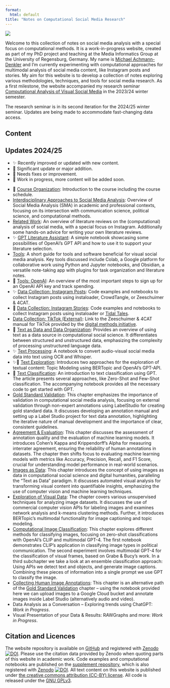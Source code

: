 ```yaml
---
format: 
  html: default
title: "Notes on Computational Social Media Research"
---
```


![](images/banner2.png)

Welcome to this collection of notes on social media analysis with a special focus on computational methods. It is a work-in-progress website, created as part of my PhD project and teaching at the Media Informatics Group at the University of Regensburg, Germany. My name is [Michael Achmann-Denkler](https://go.ur.de/michael-achmann) and I’m currently experimenting with computational approaches for multimodal analysis of social media content, like Instagram posts and stories. My aim for this website is to develop a collection of notes exploring various methodologies, techniques, and tools for social media research. As a first milestone, the website accompanied my research seminar [Computational Analysis of Visual Social Media](https://campusportal.uni-regensburg.de/qisserver/pages/startFlow.xhtml?_flowId=detailView-flow&_flowExecutionKey=e1s1) in the 2023/24 winter semester.

The research seminar is in its second iteration for the 2024/25 winter seminar. Updates are being made to accommodate fast-changing data access. 

## Content
:::{.callout-note}
## Updates 2024/25
- ✨ Recently improved or updated with new content.
- 🚀 Significant update or major addition.
- 🔧 Needs fixes or improvement.
- 📝 Work in progress, more content will be added soon.
:::

* 🚀 [Course Organization](getting-started/index.qmd): Introduction to the course including the course schedule.
* [Interdisciplinary Approaches to Social Media Analysis](getting-started/theory.qmd):  Overview of Social Media Analysis (SMA) in academic and professional contexts, focusing on its intersection with communication science, political science, and computational methods. 
* [Related Work](getting-started/related-work.qmd): An overview of literature reviews on the (computational) analysis of social media, with a special focus on Instagram. Additionally some hands-on advice for writing your own literature reviews.
* ✨ [GPT Literature Assistant](notebooks/literature-review-v2.ipynb): A simple notebook showcasing some possibilities of OpenAI's GPT API and how to use it to support your literature selection. 
* [Tools](basics/tools.qmd): A short guide for tools and software beneficial for visual social media analysis. Key tools discussed include Colab, a Google platform for collaborative work using Python and Jupyter notebooks, and Obsidian, a versatile note-taking app with plugins for task organization and literature notes.
* 🚀 [Tools: OpenAI](basics/openai.qmd): An overview of the most important steps to sign up for an OpenAI API key and track spending.
* ✨ [Data Collection: Instagram Posts](data-collection/ig-posts.qmd): Code examples and notebooks to collect Instagram posts using instaloader, CrowdTangle, or Zeeschuimer & 4CAT.
* 🚀 [Data Collection: Instagram Stories](data-collection/ig-stories.qmd):  Code examples and notebooks to collect Instagram posts using instaloader or [Tidal Tales](https://tidaltal.es). 
* [Data Collection: TikTok (External)](https://docs.google.com/document/d/19MAiqX7Vx1FcNJ44K-vSdnKDVC5gcFwtrSQiewnwW8A/edit?pli=1): Link to the Zeeschuimer & 4CAT manual for TikTok provided by the [digital methods initiative](https://digitalmethods.net/).
* 🚀 [Text as Data and Data Organization](processing/index.qmd): Provides an overview of using text as a data source in computational social science. It differentiates between structured and unstructured data, emphasizing the complexity of processing unstructured language data.
* ✨ [Text Processing](processing/preprocessing.qmd): A notebook to convert audio-visual social media data into text using OCR and Whisper.
* ✨📝 [Text Exploration](processing/exploration.qmd): Introduces two approaches for the exploration of textual content: Topic Modeling using BERTopic and OpenAI's GPT-API.
* 🚀 [Text Classification](processing/classification.qmd): An introduction to text classification using GPT. The article presents several approaches, like Zero-Shot and Few-Shot classification. The accompanying notebook provides all the necessary code to get started with GPT.
* [Gold Standard Validation](evaluation/index.qmd): This chapter emphasizes the importance of validation in computational social media analysis, focusing on external validation through non-expert annotations using LabelStudio for creating gold standard data. It discusses developing an annotation manual and setting up a Label Studio project for text data annotation, highlighting the iterative nature of manual development and the importance of clear, consistent guidelines. 
* [Agreement & Evaluation](evaluation/agreement.qmd): This chapter discusses the assessment of annotation quality and the evaluation of machine learning models. It introduces Cohen's Kappa and Krippendorff's Alpha for measuring interrater agreement, ensuring the reliability of human annotations in datasets. The chapter then shifts focus to evaluating machine learning models with metrics like Accuracy, Precision, Recall, and F1 Score, crucial for understanding model performance in real-world scenarios. 
* [Images as Data](image-analysis/index.qmd): This chapter introduces the concept of using images as data in computational social science and digital humanities, paralleling the "Text as Data" paradigm. It discusses automated visual analysis for transforming visual content into quantifiable insights, emphasizing the use of computer vision and machine learning techniques.
* [Exploration of Visual Data](image-analysis/exploration.qmd): The chapter covers various unsupervised techniques for analyzing image datasets. It discusses the use of commercial computer vision APIs for labeling images and examines network analysis and k-means clustering methods. Further, it introduces BERTopic's multimodal functionality for image captioning and topic modeling.
* [Computational Image Classification](image-analysis/classification.qmd): This chapter explores different methods for classifying images, focusing on zero-shot classifications with OpenAI's CLIP and multimodal GPT-4. The first notebook demonstrates CLIP's application in classifying image types in political communication. The second experiment involves multimodal GPT-4 for the classification of visual frames, based on Grabe & Bucy's work. In a third subchapter we take a look at an ensemble classification approach: Using APIs we detect text and objects, and generate image captions. Combining these pieces of information into a single prompt we use GPT to classify the image.
* [Collecting Human Image Annotations](evaluation/label-studio-images.qmd): This chapter is an alternative path of the [Gold Standard Validation](evaluation/index.qmd) chapter -- using the notebook provided here we can upload images to a Google Cloud bucket and annotate images inside Label Studio (alternatively audio and video).
* Data Analysis as a Conversation -- Exploring trends using ChatGPT: *Work in Progress*.
* Visual Presentation of your Data & Results: RAWGraphs and more: *Work in Progress*.



## Citation and Licences
The website repository is available on [GitHub](https://github.com/michaelachmann/social-media-lab-quarto) and registered with [Zenodo](https://doi.org/10.5281/zenodo.10039756) [![DOI](https://zenodo.org/badge/DOI/10.5281/zenodo.10039756.svg)](https://zenodo.org/doi/10.5281/zenodo.10039756). Please use the citation data provided by Zenodo when quoting parts of this website in academic work. Code examples and computational notebooks are published on the [supplement repository](https://github.com/michaelachmann/social-media-lab), which is also registered with [Zenodo](https://doi.org/10.5281/zenodo.8199901) [![DOI](https://zenodo.org/badge/DOI/10.5281/zenodo.8199901.svg)](https://doi.org/10.5281/zenodo.8199901). All text content on this website is published under [the creative commons attribution (CC-BY) license](https://creativecommons.org/licenses/by/4.0/). All code is released under the [GNU GPLv3](https://github.com/michaelachmann/social-media-lab/blob/v0.0.1/LICENSE).
